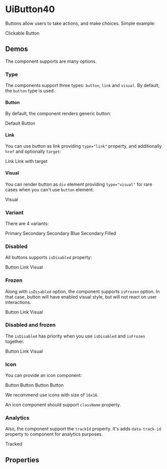 


<Meta title="UiButton40/Docs" />

# UiButton40

Buttons allow users to take actions, and make choices. Simple example:

<Canvas>
  <UiButton40 variant="primary">Clickable Button</UiButton40>
</Canvas>

## Demos

The component supports are many options.

### Type

The components support three types: `button`, `link` and `visual`. By default, the `button` type is used.

#### Button

By default, the component renders generic button:

<Canvas>
  <UiButton40 variant="primary">Default</UiButton40>
  <UiButton40 type="button" variant="primary">Button</UiButton40>
</Canvas>

#### Link

You can use button as link providing `type="link"` property, and additionally `href` and optionally `target`:

<Canvas>
  <UiButton40 href="#" type="link" variant="primary">Link</UiButton40>
  <UiButton40 href="#" target="_blank" type="link" variant="primary">Link with target</UiButton40>
</Canvas>

#### Visual

You can render button as `div` element providing `type="visual"` for rare cases when you can't use `button` element:

<Canvas>
  <UiButton40 type="visual" variant="primary">Visual</UiButton40>
</Canvas>

### Variant

There are 4 variants:

<Canvas>
  <UiButton40 variant="primary">Primary</UiButton40>
  <UiButton40 variant="secondary">Secondary</UiButton40>
  <UiButton40 variant="secondaryBlue">Secondary Blue</UiButton40>
  <UiButton40 variant="secondaryFilled">Secondary Filled</UiButton40>
</Canvas>

### Disabled

All buttons supports `isDisabled` property:

<Canvas>
  <UiButton40 isDisabled type="button" variant="primary">Button</UiButton40>
  <UiButton40 href="#" isDisabled type="link" variant="primary">Link</UiButton40>
  <UiButton40 isDisabled type="visual" variant="primary">Visual</UiButton40>
</Canvas>

### Frozen

Along with `isDisabled` option, the component supports `isFrozen` option. In that case, button will have enabled visual
style, but will not react on user interactions.

<Canvas>
  <UiButton40 isFrozen type="button" variant="primary">Button</UiButton40>
  <UiButton40 href="#" isFrozen type="link" variant="primary">Link</UiButton40>
  <UiButton40 isFrozen type="visual" variant="primary">Visual</UiButton40>
</Canvas>

### Disabled and frozen

The `isDisabled` has priority when you use `isDisabled` and `isFrozen` together.

<Canvas>
  <UiButton40 isDisabled isFrozen type="button" variant="primary">Button</UiButton40>
  <UiButton40 isDisabled isFrozen href="#" type="link" variant="primary">Link</UiButton40>
  <UiButton40 isDisabled isFrozen type="visual" variant="primary">Visual</UiButton40>
</Canvas>

### Icon

You can provide an icon component:

<Canvas>
  <UiButton40 icon={AddIcon} variant="primary">Button</UiButton40>
  <UiButton40 icon={AddIcon} variant="secondary">Button</UiButton40>
  <UiButton40 icon={AddIcon} variant="secondaryBlue">Button</UiButton40>
  <UiButton40 icon={AddIcon} variant="secondaryFilled">Button</UiButton40>
</Canvas>

We recommend use icons with size of `16x16`.

An icon component should support `className` property.

### Analytics

Also, the component support the `trackId` property. It's adds `data-track-id` property to component for analytics
purposes.

<Canvas>
  <UiButton40 trackId="my-track-id" type="button" variant="primary">Tracked</UiButton40>
</Canvas>

## Properties

<ArgsTable of={UiButton40} />
